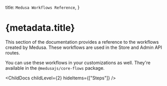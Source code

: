 
  title: `Medusa Workflows Reference`,
}

# {metadata.title}

This section of the documentation provides a reference to the workflows created by Medusa. These workflows are used in the Store and Admin API routes.

You can use these workflows in your customizations as well. They're available in the `@medusajs/core-flows` package.

<ChildDocs childLevel={2} hideItems={["Steps"]} />